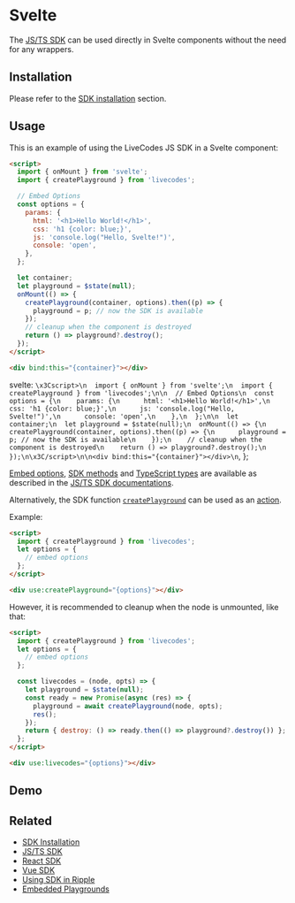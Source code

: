 # Svelte


The [JS/TS SDK](js-ts.mdx) can be used directly in Svelte components without the need for any wrappers.

## Installation

Please refer to the [SDK installation](./index.mdx#installation) section.

## Usage

This is an example of using the LiveCodes JS SDK in a Svelte component:

```html title="Component.svelte"
<script>
  import { onMount } from 'svelte';
  import { createPlayground } from 'livecodes';

  // Embed Options
  const options = {
    params: {
      html: '<h1>Hello World!</h1>',
      css: 'h1 {color: blue;}',
      js: 'console.log("Hello, Svelte!")',
      console: 'open',
    },
  };

  let container;
  let playground = $state(null);
  onMount(() => {
    createPlayground(container, options).then((p) => {
      playground = p; // now the SDK is available
    });
    // cleanup when the component is destroyed
    return () => playground?.destroy();
  });
</script>

<div bind:this="{container}"></div>
```

  svelte: `\x3Cscript>\n  import { onMount } from 'svelte';\n  import { createPlayground } from 'livecodes';\n\n  // Embed Options\n  const options = {\n    params: {\n      html: '<h1>Hello World!</h1>',\n      css: 'h1 {color: blue;}',\n      js: 'console.log("Hello, Svelte!")',\n      console: 'open',\n    },\n  };\n\n  let container;\n  let playground = $state(null);\n  onMount(() => {\n    createPlayground(container, options).then((p) => {\n      playground = p; // now the SDK is available\n    });\n    // cleanup when the component is destroyed\n    return () => playground?.destroy();\n  });\n\x3C/script>\n\n<div bind:this="{container}"></div>\n`,
};

<RunInLiveCodes params={svelteSDKDemo}></RunInLiveCodes>

[Embed options](./js-ts.mdx#embed-options), [SDK methods](./js-ts.mdx#sdk-methods) and [TypeScript types](./js-ts.mdx#typescript-types) are available as described in the [JS/TS SDK documentations](./js-ts.mdx).

Alternatively, the SDK function [`createPlayground`](./js-ts.mdx#createplayground) can be used as an [action](https://learn.svelte.dev/tutorial/actions).

Example:

```html title="Component.svelte"
<script>
  import { createPlayground } from 'livecodes';
  let options = {
    // embed options
  };
</script>

<div use:createPlayground="{options}"></div>
```

However, it is recommended to cleanup when the node is unmounted, like that:

```html title="Component.svelte"
<script>
  import { createPlayground } from 'livecodes';
  let options = {
    // embed options
  };

  const livecodes = (node, opts) => {
    let playground = $state(null);
    const ready = new Promise(async (res) => {
      playground = await createPlayground(node, opts);
      res();
    });
    return { destroy: () => ready.then(() => playground?.destroy()) };
  };
</script>

<div use:livecodes="{options}"></div>
```

## Demo

<LiveCodes params={svelteSDKDemo} height="80vh" />

## Related

- [SDK Installation](./index.mdx#installation)
- [JS/TS SDK](./js-ts.mdx)
- [React SDK](./react.mdx)
- [Vue SDK](./vue.mdx)
- [Using SDK in Ripple](./ripple.mdx)
- [Embedded Playgrounds](../features/embeds.mdx)
